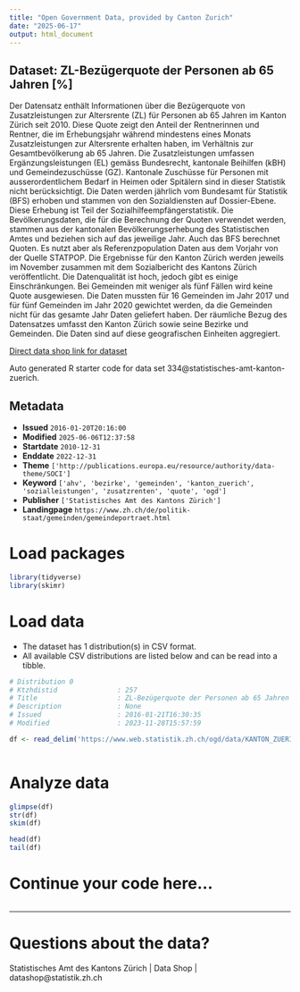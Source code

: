```yaml
---
title: "Open Government Data, provided by Canton Zurich"
date: "2025-06-17"
output: html_document
---
```


## Dataset: ZL-Bezügerquote der Personen ab 65 Jahren [%]

Der Datensatz enthält Informationen über die Bezügerquote von Zusatzleistungen zur Altersrente (ZL) für Personen ab 65 Jahren im Kanton Zürich seit 2010. Diese Quote zeigt den Anteil der Rentnerinnen und Rentner, die im Erhebungsjahr während mindestens eines Monats Zusatzleistungen zur Altersrente erhalten haben, im Verhältnis zur Gesamtbevölkerung ab 65 Jahren. Die Zusatzleistungen umfassen Ergänzungsleistungen (EL) gemäss Bundesrecht, kantonale Beihilfen (kBH) und Gemeindezuschüsse (GZ). Kantonale Zuschüsse für Personen mit ausserordentlichem Bedarf in Heimen oder Spitälern sind in dieser Statistik nicht berücksichtigt. 
Die Daten werden jährlich vom Bundesamt für Statistik (BFS) erhoben und stammen von den Sozialdiensten auf Dossier-Ebene. Diese Erhebung ist Teil der Sozialhilfeempfängerstatistik. Die Bevölkerungsdaten, die für die Berechnung der Quoten verwendet werden, stammen aus der kantonalen Bevölkerungserhebung des Statistischen Amtes und beziehen sich auf das jeweilige Jahr. Auch das BFS berechnet Quoten. Es nutzt aber als Referenzpopulation Daten aus dem Vorjahr von der Quelle STATPOP. Die Ergebnisse für den Kanton Zürich werden jeweils im November zusammen mit dem Sozialbericht des Kantons Zürich veröffentlicht. 
Die Datenqualität ist hoch, jedoch gibt es einige Einschränkungen. Bei Gemeinden mit weniger als fünf Fällen wird keine Quote ausgewiesen. Die Daten mussten für 16 Gemeinden im Jahr 2017 und für fünf Gemeinden im Jahr 2020 gewichtet werden, da die Gemeinden nicht für das gesamte Jahr Daten geliefert haben. Der räumliche Bezug des Datensatzes umfasst den Kanton Zürich sowie seine Bezirke und Gemeinden. Die Daten sind auf diese geografischen Einheiten aggregiert.

[Direct data shop link for dataset](https://www.zh.ch/de/politik-staat/statistik-daten/datenkatalog.html#/datasets/334@statistisches-amt-kanton-zuerich)

Auto generated R starter code for data set 334@statistisches-amt-kanton-zuerich.

## Metadata

- **Issued** `2016-01-20T20:16:00`
- **Modified** `2025-06-06T12:37:58`
- **Startdate** `2010-12-31`
- **Enddate** `2022-12-31`
- **Theme** `['http://publications.europa.eu/resource/authority/data-theme/SOCI']`
- **Keyword** `['ahv', 'bezirke', 'gemeinden', 'kanton_zuerich', 'sozialleistungen', 'zusatzrenten', 'quote', 'ogd']`
- **Publisher** `['Statistisches Amt des Kantons Zürich']`
- **Landingpage** `https://www.zh.ch/de/politik-staat/gemeinden/gemeindeportraet.html`


# Load packages

```r

library(tidyverse)
library(skimr)

```

# Load data

-   The dataset has 1 distribution(s) in CSV format.
-   All available CSV distributions are listed below and can be read into a tibble.

```r

# Distribution 0
# Ktzhdistid               : 257
# Title                    : ZL-Bezügerquote der Personen ab 65 Jahren [%]
# Description              : None
# Issued                   : 2016-01-21T16:30:35
# Modified                 : 2023-11-28T15:57:59

df <- read_delim('https://www.web.statistik.zh.ch/ogd/data/KANTON_ZUERICH_817.csv')



```

# Analyze data

```r

glimpse(df)
str(df)
skim(df)

head(df)
tail(df)

```

# Continue your code here...

```r

```

------------------------------------------------------------------------

# Questions about the data?

Statistisches Amt des Kantons Zürich | Data Shop | datashop@statistik.zh.ch
